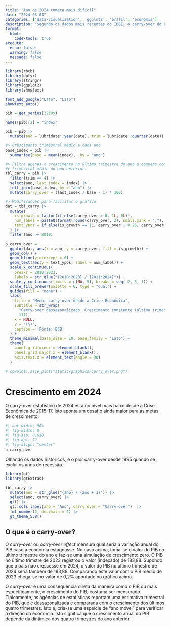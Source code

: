 ```yaml
---
title: "Ano de 2024 começa mais difícil"
date: "2024-03-04"
categories: ['data-visualization', 'ggplot2', 'brasil', 'economia']
description: "Segundo os dados mais recentes do IBGE, o carry-over do PIB de 2023 para 2024 é de apenas 0,2%, menor valor da série histórica (excluindo anos de recessão)."
format:
  html:
    code-tools: true
execute: 
  echo: false
  warning: false
  message: false
---
```


```r
library(rbcb)
library(dplyr)
library(stringr)
library(ggplot2)
library(showtext)

font_add_google("Lato", "Lato")
showtext_auto()
```

```r
pib = get_series(22109)
```

```r
names(pib)[2] = "index"

pib = pib |> 
  mutate(ano = lubridate::year(date), trim = lubridate::quarter(date))

#> Crescimento trimestral médio a cada ano
base_index = pib |> 
  summarise(base = mean(index), .by = "ano")

#> Filtra apenas o crescimento no último trimestre do ano e compara com o crescimento
#> trimestral médio do ano anterior.
tbl_carry = pib |> 
  filter(trim == 4) |> 
  select(ano, last_index = index) |> 
  left_join(base_index, by = "ano") |> 
  mutate(carry_over = (last_index / base - 1) * 100)

#> Modificações para facilitar o gráfico
dat = tbl_carry |> 
  mutate(
    is_growth = factor(if_else(carry_over > 0, 1L, 0L)),
    num_label = paste0(format(round(carry_over, 2), small.mark = ","), "%"),
    text_ypos = if_else(is_growth == 1L, carry_over + 0.25, carry_over - 0.25)
  ) |> 
  filter(ano >= 2010)
```

```r
p_carry_over =
  ggplot(dat, aes(x = ano, y = carry_over, fill = is_growth)) +
  geom_col() +
  geom_hline(yintercept = 0) +
  geom_text(aes(y = text_ypos, label = num_label)) +
  scale_x_continuous(
    breaks = 2010:2023,
    labels = str_glue("{2010:2023} / {2011:2024}")) +
  scale_y_continuous(limits = c(NA, 5), breaks = seq(-2, 5, 1)) +
  scale_fill_brewer(palette = 6, type = "qual") +
  guides(fill = "none") +
  labs(
    title = "Menor carry-over desde a Crise Econômica",
    subtitle = str_wrap(
      "Carry-over dessazonalizado. Crescimento constante (último trimestre) em relação ao crescimento médio do ano anterior.",
      111),
    x = NULL,
    y = "(%)",
    caption = 'Fonte: BCB'
  ) +
  theme_minimal(base_size = 10, base_family = "Lato") +
  theme(
    panel.grid.minor = element_blank(),
    panel.grid.major.x = element_blank(),
    axis.text.x = element_text(angle = 90)
  )

# cowplot::save_plot("static/graphics/carry_over.png")

```

# Crescimento em 2024

O carry-over estatístico de 2024 está no nível mais baixo desde a Crise Econômica de 2015-17. Isto aponta um desafio ainda maior para as metas de crescimento.

```r
#| out-width: 90%
#| fig-width: 8
#| fig-asp: 0.618
#| fig-dpi: 72
#| fig-align: "center"
p_carry_over
```

Olhando os dados históricos, é o pior carry-over desde 1995 quando se exclui os anos de recessão.

```r
library(gt)
library(gtExtras)

tbl_carry |> 
  mutate(ano = str_glue("{ano} / {ano + 1}")) |> 
  select(ano, carry_over) |> 
  gt() |> 
  gt::cols_label(ano = "Ano", carry_over = "Carry-over")  |> 
  fmt_number(2, decimals = 2) |> 
  gt_theme_538()

```

## O que é o carry-over?

O *carry-over* ou *carry-over effect* mensura qual seria a variação anual do PIB caso a economia estagnasse. No caso acima, toma-se o valor do PIB no último trimestre do ano e faz-se uma simulação de crescimento zero. O PIB no último trimstre de 2023 registrou o valor (indexado) de 183,88. Supondo que o país não crescesse em 2024, o valor do PIB no último trimestre de 2024 seria também de 183,88. Comparando este valor com o PIB médio de 2023 chega-se no valor de 0,2% apontado no gráfico acima.

O *carry-over* é uma consequência direta da maneira como o PIB ou mais especificamente, o crescimento do PIB, costuma ser mensurado. Tipicamente, as agências de estatísticas reportam uma estimativa trimestral do PIB, que é dessazonalizada e comparada com o crescimento dos últimos quatro trimestres. Isto é, cria-se uma espeície de "ano móvel" para verificar a direção da economia. Isto significa que o crescimento anual do PIB depende da dinâmica dos quatro trimestres do ano anterior.
